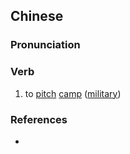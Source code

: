 {{also|安营下寨}}
==Chinese==
{{zh-forms|s=安营下寨|type=22}}

===Pronunciation===
{{zh-pron
|m=ānyíng xiàzhài
|cat=v
}}

===Verb===
{{zh-verb}}

# {{lb|zh|archaic}} to [[pitch]] [[camp]] ([[military]])

===References===
* {{cite-book
|last=
|first=
|authorlink=
|coauthors=
|year=2007
|title=[[w:Hanyu Da Cidian|Hanyu Da Cidian 3.0]]
|language=Mandarin
|publisher=[[w:Commercial Press|Commercial Press]]
|location=[[Hong Kong]]
}}